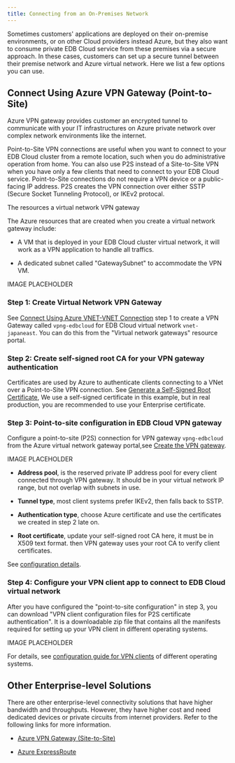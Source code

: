 ```yaml
---
title: Connecting from an On-Premises Network
---
```



Sometimes customers' applications are deployed on their on-premise
environments, or on other Cloud providers instead Azure, but they also
want to consume private EDB Cloud service from these premises via a
secure approach. In these cases, customers can set up a secure tunnel
between their premise network and Azure virtual network. Here we list a
few options you can use.

## Connect Using Azure VPN Gateway (Point-to-Site)

Azure VPN gateway provides customer an encrypted tunnel to communicate
with your IT infrastructures on Azure private network over complex
network environments like the internet.

Point-to-Site VPN connections are useful when you want to connect to
your EDB Cloud cluster from a remote location, such when you do
administrative operation from home. You can also use P2S instead of a
Site-to-Site VPN when you have only a few clients that need to connect
to your EDB Cloud service. Point-to-Site connections do not require a VPN
device or a public-facing IP address. P2S creates the VPN connection
over either SSTP (Secure Socket Tunneling Protocol), or IKEv2 protocal.

The resources a virtual network VPN gateway

The Azure resources that are created when you create a virtual network
gateway include:

-   A VM that is deployed in your EDB Cloud cluster virtual network, it will work as a VPN application to handle all traffics.

-   A dedicated subnet called "GatewaySubnet" to accommodate the VPN VM.

IMAGE PLACEHOLDER

### Step 1: Create Virtual Network VPN Gateway

See [Connect Using Azure VNET-VNET Connection](#connect-using-azure-vnet-vnet-connection) step 1 to create
a VPN Gateway called `vpng-edbcloud` for EDB Cloud virtual network
`vnet-japaneast`. You can do this from the "Virtual network gateways"
resource portal.

### Step 2: Create self-signed root CA for your VPN gateway authentication

Certificates are used by Azure to authenticate clients connecting to a
VNet over a Point-to-Site VPN connection. See
[Generate a Self-Signed Root
Certificate](https://docs.microsoft.com/en-us/azure/vpn-gateway/vpn-gateway-howto-point-to-site-resource-manager-portal#getcer),
We use a self-signed certificate in this example, but in real
production, you are recommended to use your Enterprise certificate.

### Step 3: Point-to-site configuration in EDB Cloud VPN gateway

Configure a point-to-site (P2S) connection for VPN gateway `vpng-edbcloud` from the Azure virtual network
gateway portal,see [Create the VPN gateway](https://docs.microsoft.com/en-us/azure/vpn-gateway/vpn-gateway-howto-point-to-site-resource-manager-portal#creategw).

IMAGE PLACEHOLDER

-   **Address pool**, is the reserved private IP address pool for every client connected through VPN gateway. It should be in your virtual network IP range, but not overlap with subnets in use.

-   **Tunnel type**, most client systems prefer IKEv2, then falls back to SSTP.

-   **Authentication type**, choose Azure certificate and use the certificates we created in step 2 late on.

-   **Root certificate**, update your self-signed root CA here, it must be in X509 text format. then VPN gateway uses your root CA to
 verify client certificates.

See [configuration
details](https://docs.microsoft.com/en-us/azure/vpn-gateway/vpn-gateway-howto-point-to-site-resource-manager-portal#addresspool).

### Step 4: Configure your VPN client app to connect to EDB Cloud virtual network

After you have configured the "point-to-site configuration" in step 3, you
can download "VPN client configuration files for P2S certificate
authentication". It is a downloadable zip file that contains all the manifests required 
for setting up your VPN client in different operating systems.

IMAGE PLACEHOLDER

For details, see [configuration guide for
VPN clients](https://docs.microsoft.com/en-us/azure/vpn-gateway/point-to-site-vpn-client-configuration-azure-cert)
of different operating systems.

## Other Enterprise-level Solutions

There are other enterprise-level connectivity solutions that have
higher bandwidth and throughputs. However, they have higher cost and need
dedicated devices or private circuits from internet providers. Refer to the following links for more information.

-   [Azure VPN Gateway (Site-to-Site)](https://docs.microsoft.com/en-us/azure/vpn-gateway/tutorial-site-to-site-portal)

-   [Azure ExpressRoute](https://docs.microsoft.com/en-ca/azure/expressroute/expressroute-introduction)
